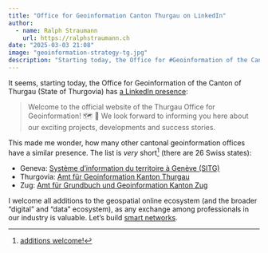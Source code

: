 ```yaml
---
title: "Office for Geoinformation Canton Thurgau on LinkedIn"
author:
  - name: Ralph Straumann
    url: https://ralphstraumann.ch
date: "2025-03-03 21:08"
image: "geoinformation-strategy-tg.jpg"
description: "Starting today, the Office for #Geoinformation of the Canton of #Thurgau has a #LinkedIn account. This made me wonder, how many other cantonal geoinformation offices have a similar presence."
---
```


It seems, starting today, the Office for Geoinformation of the Canton of 
Thurgau (State of Thurgovia) has 
[a LinkedIn presence](https://www.linkedin.com/company/amt-für-geoinformation-kanton-thurgau/):

> Welcome to the official website of the Thurgau Office for Geoinformation! 
🗺️ 📍 We look forward to informing you here about our exciting projects, 
developments and success stories.

This made me wonder, how many other cantonal geoinformation offices have a 
similar presence. The list is *very* 
short^[[additions welcome!](mailto:mail@spatialists.ch)] (there are 26 Swiss 
states):

- Geneva: [Système d'information du territoire à Genève (SITG)](https://www.linkedin.com/showcase/sitg-geneve/)
- Thurgovia: [Amt für Geoinformation Kanton Thurgau](https://www.linkedin.com/company/amt-für-geoinformation-kanton-thurgau) 
- Zug: [Amt für Grundbuch und Geoinformation Kanton Zug](https://www.linkedin.com/company/amt-für-grundbuch-und-geoinformation)

I welcome all additions to the geospatial online ecosystem (and the broader 
"digital" and "data" ecosystem), as any exchange among professionals in our 
industry is valuable. Let's build 
[smart networks](https://blogs.cornell.edu/info2040/2015/09/10/a-diverse-twitter-network-can-generate-better-ideas/).